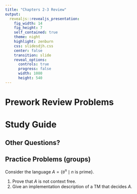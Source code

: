 ```yaml
---
title: "Chapters 2-3 Review"
output: 
  revealjs::revealjs_presentation:
    fig_width: 14 
    fig_height: 7
    self_contained: true
    theme: night
    highlight: zenburn
    css: slidesdjh.css
    center: false
    transition: slide
    reveal_options:
      controls: true
      progress: false
      width: 1080
      height: 540
---
```


# Prework Review Problems

# Study Guide

## Other Questions?

## Practice Problems (groups)

Consider the language $A = \{\mathtt{0}^n \mid n \text{ is prime}\}$.

1. Prove that $A$ is not context free.
2. Give an implementation description of a TM that decides $A$.
